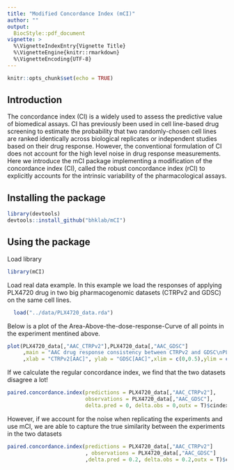 ```yaml
---
title: "Modified Concordance Index (mCI)"
author: ""
output:
  BiocStyle::pdf_document
vignette: >
  %\VignetteIndexEntry{Vignette Title}
  %\VignetteEngine{knitr::rmarkdown}
  %\VignetteEncoding{UTF-8}
---
```


```r
knitr::opts_chunk$set(echo = TRUE)
```

## Introduction
The concordance index (CI) is a widely used to assess the predictive value of biomedical assays. CI has previously been used in cell line-based drug screening to estimate the probability that two randomly-chosen cell lines are ranked identically across biological replicates or independent studies based on their drug response. However, the conventional formulation of CI does not account for the high level noise in drug response measurements. Here we introduce the mCI package implementing a modification of the concordance index (CI), called the robust concordance index (rCI) to explicitly accounts for the intrinsic variability of the pharmacological assays. 


## Installing the package
```r
library(devtools)
devtools::install_github("bhklab/mCI")
```

## Using the package

Load library
```r
library(mCI)
```


Load real data example. In this example we load the responses of applying PLX4720 drug in two big pharmacogenomic datasets (CTRPv2 and GDSC) on the same cell lines.
```r
  load("../data/PLX4720_data.rda")
```

Below is a plot of the Area-Above-the-dose-response-Curve of all points in the experiment mentined above.
```r
plot(PLX4720_data[,"AAC_CTRPv2"],PLX4720_data[,"AAC_GDSC"]
     ,main = "AAC drug response consistency between CTRPv2 and GDSC\nPLX4720 drug as an example"
     ,xlab = "CTRPv2[AAC]", ylab = "GDSC[AAC]",xlim = c(0,0.5),ylim = c(0,0.5))
```




If we calculate the regular concordance index, we find that the two datasets disagree a lot!
```r
paired.concordance.index(predictions = PLX4720_data[,"AAC_CTRPv2"],
                         observations = PLX4720_data[,"AAC_GDSC"],
                         delta.pred = 0, delta.obs = 0,outx = T)$cindex
```




However, if we account for the noise when replicating the experiments and use mCI, we are able to capture the true similarity between the experiments in the two datasets
```r
paired.concordance.index(predictions = PLX4720_data[,"AAC_CTRPv2"]
                         , observations = PLX4720_data[,"AAC_GDSC"]
                         ,delta.pred = 0.2, delta.obs = 0.2,outx = T)$cindex
```

